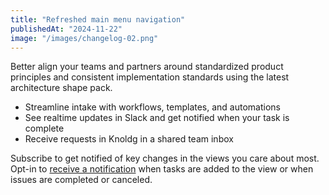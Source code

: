 ```yaml
---
title: "Refreshed main menu navigation"
publishedAt: "2024-11-22"
image: "/images/changelog-02.png"
---
```


Better align your teams and partners around standardized product principles and consistent implementation standards using the latest architecture shape pack.

*   Streamline intake with workflows, templates, and automations
*   See realtime updates in Slack and get notified when your task is complete
*   Receive requests in Knoldg in a shared team inbox

Subscribe to get notified of key changes in the views you care about most. Opt-in to [receive a notification](#0) when tasks are added to the view or when issues are completed or canceled.